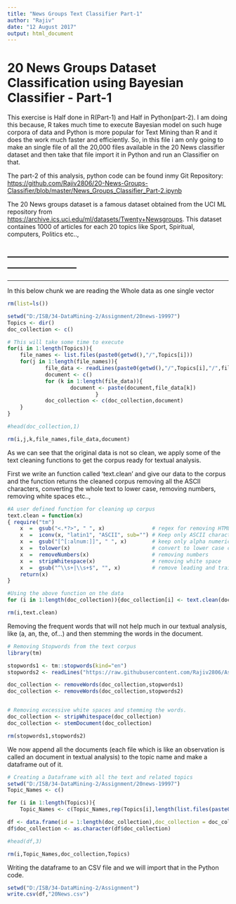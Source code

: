 ---
title: "News Groups Text Classifier Part-1"
author: "Rajiv"
date: "12 August 2017"
output: html_document
---

# 20 News Groups Dataset Classification using Bayesian Classifier - Part-1

This exercise is Half done in R(Part-1) and Half in Python(part-2). I am doing this because, R takes much time to execute Bayesian model on such huge corpora of data and Python is more popular for Text Mining than R and it does the work much faster and efficiently. So, in this file i am only going to make an single file of all the 20,000 files available in the 20 News classifier dataset and then take that file import it in Python and run an Classifier on that.

The part-2 of this analysis, python code can be found inmy Git Repository: <https://github.com/Rajiv2806/20-News-Groups-Classifier/blob/master/News_Groups_Classifier_Part-2.ipynb>

The 20 News groups dataset is a famous dataset obtained from the UCI ML repository from <https://archive.ics.uci.edu/ml/datasets/Twenty+Newsgroups>. This dataset containes 1000 of articles for each 20 topics like Sport, Spiritual, computers, Politics etc.., 


-----------------------------------------------------------------------------------------------
-----------------------------------------------------------------------------------------------
-----------------------------------------------------------------------------------------------
In this below chunk we are reading the Whole data as one single vector

```{r, message=FALSE, warning=FALSE}
rm(list=ls())

setwd("D:/ISB/34-DataMining-2/Assignment/20news-19997")
Topics <- dir()
doc_collection <- c()

# This will take some time to execute
for(i in 1:length(Topics)){
    file_names <- list.files(paste0(getwd(),"/",Topics[i]))
    for(j in 1:length(file_names)){ 
            file_data <- readLines(paste0(getwd(),"/",Topics[i],"/",file_names[j]),n = -1L)
            document <- c()
            for (k in 1:length(file_data)){
                    document <- paste(document,file_data[k])
                            }
            doc_collection <- c(doc_collection,document)
    }
}

#head(doc_collection,1)

rm(i,j,k,file_names,file_data,document)
```

As we can see that the original data is not so clean, we apply some of the text cleaning functions to get the corpus ready for textual analysis.

First we write an function called 'text.clean' and give our data to the corpus and the function returns the cleaned corpus removing all the ASCII characters, converting the whole text to lower case, removing numbers, removing white spaces etc..,

```{r, message=FALSE, warning=FALSE}
#A user defined function for cleaning up corpus
text.clean = function(x)    
{ require("tm")
    x  =  gsub("<.*?>", " ", x)               # regex for removing HTML tags
    x  =  iconv(x, "latin1", "ASCII", sub="") # Keep only ASCII characters
    x  =  gsub("[^[:alnum:]]", " ", x)        # keep only alpha numeric 
    x  =  tolower(x)                          # convert to lower case characters
    x  =  removeNumbers(x)                    # removing numbers
    x  =  stripWhitespace(x)                  # removing white space
    x  =  gsub("^\\s+|\\s+$", "", x)          # remove leading and trailing white space
    return(x)
}

#Using the above function on the data
for (i in 1:length(doc_collection)){doc_collection[i] <- text.clean(doc_collection[i])}

rm(i,text.clean)
```


Removing the frequent words that will not help much in our textual analysis, like (a, an, the, of...) and then stemming the words in the document.

```{r, message=FALSE, warning=FALSE}
# Removing Stopwords from the text corpus
library(tm)

stopwords1 <- tm::stopwords(kind="en")
stopwords2 <- readLines("https://raw.githubusercontent.com/Rajiv2806/Assignment/master/stopwords.txt")

doc_collection <- removeWords(doc_collection,stopwords1)
doc_collection <- removeWords(doc_collection,stopwords2)


# Removing excessive white spaces and stemming the words.
doc_collection <- stripWhitespace(doc_collection)
doc_collection <- stemDocument(doc_collection)

rm(stopwords1,stopwords2)
```



We now append all the documents (each file which is like an observation is called an document in textual analysis) to the topic name and make a dataframe out of  it.

```{r, message=FALSE, warning=FALSE}
# Creating a Dataframe with all the text and related topics
setwd("D:/ISB/34-DataMining-2/Assignment/20news-19997")
Topic_Names <- c()

for (i in 1:length(Topics)){
    Topic_Names <- c(Topic_Names,rep(Topics[i],length(list.files(paste0(getwd(),"/",Topics[i])))))}

df <- data.frame(id = 1:length(doc_collection),doc_collection = doc_collection,Topic_Names = Topic_Names )
df$doc_collection <- as.character(df$doc_collection)

#head(df,3)

rm(i,Topic_Names,doc_collection,Topics)
```


Writing the dataframe to an CSV file and we will import that in the Python code.

```{r}
setwd("D:/ISB/34-DataMining-2/Assignment")
write.csv(df,"20News.csv")
```

